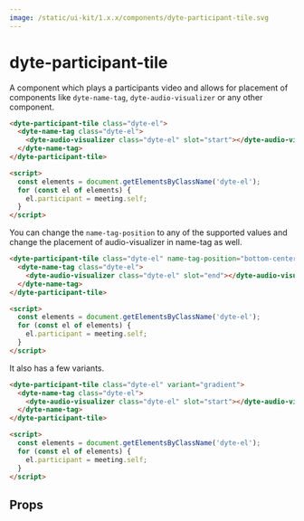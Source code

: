 ```yaml
---
image: /static/ui-kit/1.x.x/components/dyte-participant-tile.svg
---
```


# dyte-participant-tile

A component which plays a participants video and allows for placement of
components like `dyte-name-tag`, `dyte-audio-visualizer` or any other component.

```html
<dyte-participant-tile class="dyte-el">
  <dyte-name-tag class="dyte-el">
    <dyte-audio-visualizer class="dyte-el" slot="start"></dyte-audio-visualizer>
  </dyte-name-tag>
</dyte-participant-tile>

<script>
  const elements = document.getElementsByClassName('dyte-el');
  for (const el of elements) {
    el.participant = meeting.self;
  }
</script>
```

You can change the `name-tag-position` to any of the supported values and change
the placement of audio-visualizer in name-tag as well.

```html
<dyte-participant-tile class="dyte-el" name-tag-position="bottom-center">
  <dyte-name-tag class="dyte-el">
    <dyte-audio-visualizer class="dyte-el" slot="end"></dyte-audio-visualizer>
  </dyte-name-tag>
</dyte-participant-tile>

<script>
  const elements = document.getElementsByClassName('dyte-el');
  for (const el of elements) {
    el.participant = meeting.self;
  }
</script>
```

It also has a few variants.

```html
<dyte-participant-tile class="dyte-el" variant="gradient">
  <dyte-name-tag class="dyte-el">
    <dyte-audio-visualizer class="dyte-el" slot="start"></dyte-audio-visualizer>
  </dyte-name-tag>
</dyte-participant-tile>

<script>
  const elements = document.getElementsByClassName('dyte-el');
  for (const el of elements) {
    el.participant = meeting.self;
  }
</script>
```

## Props

<PropsTable of="dyte-participant-tile" />
